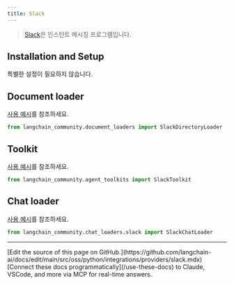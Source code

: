 ```yaml
---
title: Slack
---
```


>[Slack](https://slack.com/)은 인스턴트 메시징 프로그램입니다.

## Installation and Setup

특별한 설정이 필요하지 않습니다.


## Document loader

[사용 예시](/oss/python/integrations/document_loaders/slack)를 참조하세요.

```python
from langchain_community.document_loaders import SlackDirectoryLoader
```

## Toolkit

[사용 예시](/oss/python/integrations/tools/slack)를 참조하세요.

```python
from langchain_community.agent_toolkits import SlackToolkit
```

## Chat loader

[사용 예시](/oss/python/integrations/chat_loaders/slack)를 참조하세요.

```python
from langchain_community.chat_loaders.slack import SlackChatLoader
```

---

<Callout icon="pen-to-square" iconType="regular">
    [Edit the source of this page on GitHub.](https://github.com/langchain-ai/docs/edit/main/src/oss/python/integrations/providers/slack.mdx)
</Callout>
<Tip icon="terminal" iconType="regular">
    [Connect these docs programmatically](/use-these-docs) to Claude, VSCode, and more via MCP for    real-time answers.
</Tip>
